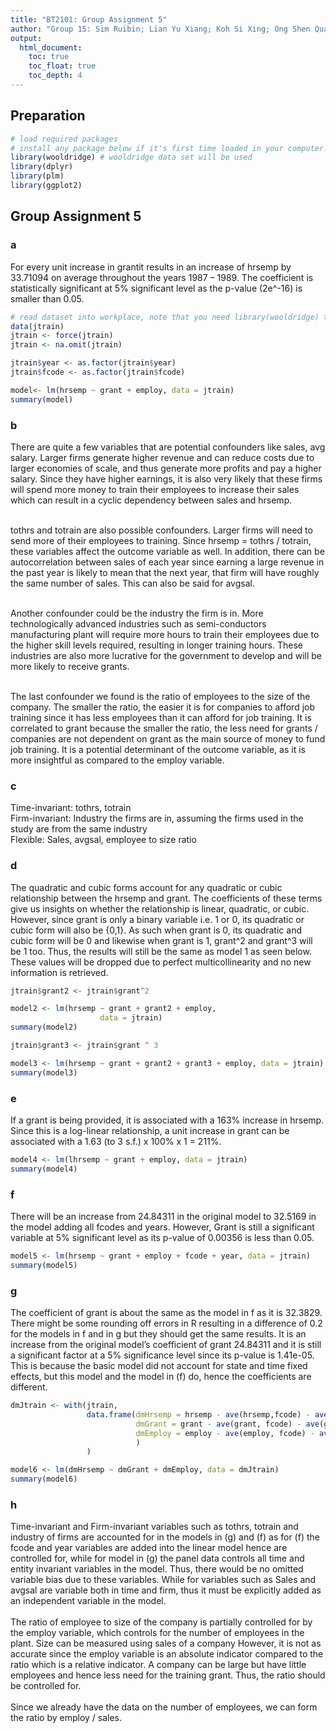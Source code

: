 ---
title: "BT2101: Group Assignment 5"
author: "Group 15: Sim Ruibin; Lian Yu Xiang; Koh Si Xing; Ong Shen Quan, Jaryl; Passion Goh Wei Ling"
output: 
  html_document:
    toc: true
    toc_float: true
    toc_depth: 4
---

## Preparation

```{r load-libraries, echo=TRUE, warning = FALSE, message = FALSE}
# load required packages
# install any package below if it's first time loaded in your computer.
library(wooldridge) # wooldridge data set will be used 
library(dplyr)
library(plm)
library(ggplot2) 
```

## Group Assignment 5

### a


<p> For every unit increase in grantit results in an increase of hrsemp by 33.71094 on average throughout the years 1987 – 1989. The coefficient is statistically significant at 5% significant level as the p-value (2e^-16) is smaller than 0.05. </p>


```{r q-a, echo=TRUE}
# read dataset into workplace, note that you need library(wooldridge) to load this data set
data(jtrain)
jtrain <- force(jtrain)
jtrain <- na.omit(jtrain)

jtrain$year <- as.factor(jtrain$year)
jtrain$fcode <- as.factor(jtrain$fcode)

model<- lm(hrsemp ~ grant + employ, data = jtrain)
summary(model)
```

### b


<p> There are quite a few variables that are potential confounders like sales, avg salary. Larger firms generate higher revenue and can reduce costs due to larger economies of scale, and thus generate more profits and pay a higher salary. Since they have higher earnings, it is also very likely that these firms will spend more money to train their employees to increase their sales which can result in a cyclic dependency between sales and hrsemp.<br /><br />

tothrs and totrain are also possible confounders. Larger firms will need to send more of their employees to training. Since hrsemp = tothrs / totrain, these variables affect the outcome variable as well. In addition, there can be autocorrelation between sales of each year since earning a large revenue in the past year is likely to mean that the next year, that firm will have roughly the same number of sales. This can also be said for avgsal. <br/><br/>

Another confounder could be the industry the firm is in.  More technologically advanced industries such as semi-conductors manufacturing plant will require more hours to train their employees due to the higher skill levels required, resulting in longer training hours. These industries are also more lucrative for the government to develop and will be more likely to receive grants.
<br /><br />

The last confounder we found is the ratio of employees to the size of the company. The smaller the ratio, the easier it is for companies to afford job training since it has less employees than it can afford for job training. It is correlated to grant because the smaller the ratio, the less need for grants / companies are not dependent on grant as the main source of money to fund job training. It is a potential determinant of the outcome variable, as it is more insightful as compared to the employ variable.
 </p>



### c


<p>Time-invariant: tothrs, totrain <br />
Firm-invariant: Industry the firms are in, assuming the firms used in the study are from the same industry <br />
Flexible: Sales, avgsal, employee to size ratio
 </p>


### d


<p> The quadratic and cubic forms account for any quadratic or cubic relationship between the hrsemp and grant. The coefficients of these terms give us insights on whether the relationship is linear, quadratic, or cubic. However, since grant is only a binary variable i.e. 1 or 0, its quadratic or cubic form will also be {0,1}. As such when grant is 0, its quadratic and cubic form will be 0 and likewise when grant is 1, grant^2 and grant^3 will be 1 too. Thus, the results will still be the same as model 1 as seen below. These values will be dropped due to perfect multicollinearity and no new information is retrieved.</p>

```{r q-d, echo=TRUE}

jtrain$grant2 <- jtrain$grant^2

model2 <- lm(hrsemp ~ grant + grant2 + employ,
                    data = jtrain)
summary(model2)

jtrain$grant3 <- jtrain$grant ^ 3

model3 <- lm(hrsemp ~ grant + grant2 + grant3 + employ, data = jtrain)
summary(model3)

```


### e


<p> If a grant is being provided, it is associated with a 163% increase in hrsemp. Since this is a log-linear relationship, a unit increase in grant can be associated with a 1.63 (to 3 s.f.) x 100% x 1 = 211%.</p>

```{r q-e, echo=TRUE}

model4 <- lm(lhrsemp ~ grant + employ, data = jtrain)
summary(model4)
```

### f

<p> There will be an increase from 24.84311 in the original model to 32.5169 in the model adding all fcodes and years. However, Grant is still a significant variable at 5% significant level as its p-value of 0.00356 is less than 0.05. </p>


```{r q-f, echo=TRUE}
model5 <- lm(hrsemp ~ grant + employ + fcode + year, data = jtrain)
summary(model5)
```

### g

<p>The coefficient of grant is about the same as the model in f as it is 32.3829. There might be some rounding off errors in R resulting in a difference of 0.2 for the models in f and in g but they should get the same results. It is an increase from the original model’s coefficient of grant 24.84311 and it is still a significant factor at a 5% significance level since its p-value is 1.41e-05. This is because the basic model did not account for state and time fixed effects, but this model and the model in (f) do, hence the coefficients are different. </p>

```{r q-g, echo=TRUE}
dmJtrain <- with(jtrain,
                 data.frame(dmHrsemp = hrsemp - ave(hrsemp,fcode) - ave(hrsemp, year),
                            dmGrant = grant - ave(grant, fcode) - ave(grant, year),
                            dmEmploy = employ - ave(employ, fcode) - ave(employ, year) 
                            )
                 )

model6 <- lm(dmHrsemp ~ dmGrant + dmEmploy, data = dmJtrain)
summary(model6)
```

### h

<p>Time-invariant and Firm-invariant variables such as tothrs, totrain and industry of firms are accounted for in the models in (g) and (f) as for (f) the fcode and year variables are added into the linear model hence are controlled for, while for model in (g) the panel data controls all time and entity invariant variables in the model. Thus, there would be no omitted variable bias due to these variables. While for variables such as Sales and avgsal are variable both in time and firm, thus it must be explicitly added as an independent variable in the model. <br /><br />
The ratio of employee to size of the company is partially controlled for by the employ variable, which controls for the number of employees in the plant. Size can be measured using sales of a company However, it is not as accurate since the employ variable is an absolute indicator compared to the ratio which is a relative indicator. A company can be large but have little employees and hence less need for the training grant. Thus, the ratio should be controlled for. <br /><br /> 
Since we already have the data on the number of employees, we can form the ratio by employ / sales.
 </p>